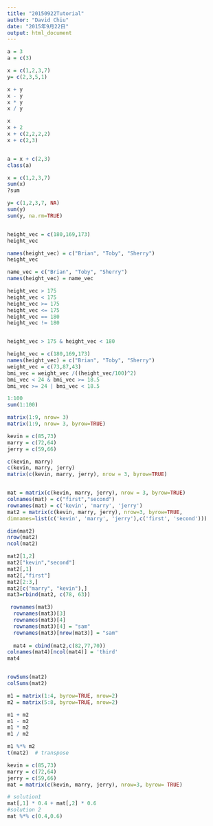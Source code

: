 ```yaml
---
title: "20150922Tutorial"
author: "David Chiu"
date: "2015年9月22日"
output: html_document
---
```


```r
a = 3
a = c(3)

x = c(1,2,3,7) 
y= c(2,3,5,1)

x + y
x - y
x * y
x / y

x 
x + 2
x + c(2,2,2,2)
x + c(2,3)


a = x + c(2,3)
class(a)
```

```r
x = c(1,2,3,7) 
sum(x)
?sum

y= c(1,2,3,7, NA) 
sum(y)
sum(y, na.rm=TRUE)


height_vec = c(180,169,173)
height_vec

names(height_vec) = c("Brian", "Toby", "Sherry")
height_vec

name_vec = c("Brian", "Toby", "Sherry")
names(height_vec) = name_vec

height_vec > 175
height_vec < 175
height_vec >= 175
height_vec <= 175
height_vec == 180
height_vec != 180


height_vec > 175 & height_vec < 180

height_vec = c(180,169,173)
names(height_vec) = c("Brian", "Toby", "Sherry")
weight_vec = c(73,87,43)
bmi_vec = weight_vec /((height_vec/100)^2)
bmi_vec < 24 & bmi_vec >= 18.5 
bmi_vec >= 24 | bmi_vec < 18.5 
```

```r
1:100
sum(1:100)

matrix(1:9, nrow= 3)
matrix(1:9, nrow= 3, byrow=TRUE)

kevin = c(85,73)
marry = c(72,64)
jerry = c(59,66)

c(kevin, marry)
c(kevin, marry, jerry)
matrix(c(kevin, marry, jerry), nrow = 3, byrow=TRUE)


mat = matrix(c(kevin, marry, jerry), nrow = 3, byrow=TRUE)
colnames(mat) = c("first","second")
rownames(mat) = c('kevin', 'marry', 'jerry')
mat2 = matrix(c(kevin, marry, jerry), nrow=3, byrow=TRUE, 
dimnames=list(c('kevin', 'marry', 'jerry'),c('first', 'second')))

dim(mat2)
nrow(mat2)
ncol(mat2)

mat2[1,2]
mat2["kevin","second"]
mat2[,1]
mat2[,"first"]
mat2[2:3,]
mat2[c("marry", "kevin"),]
mat3=rbind(mat2, c(78, 63))

 rownames(mat3)
  rownames(mat3)[3]
  rownames(mat3)[4]
  rownames(mat3)[4] = "sam"
  rownames(mat3)[nrow(mat3)] = "sam"
  
  mat4 = cbind(mat2,c(82,77,70))
colnames(mat4)[ncol(mat4)] = 'third'
mat4


rowSums(mat2)
colSums(mat2)

m1 = matrix(1:4, byrow=TRUE, nrow=2)
m2 = matrix(5:8, byrow=TRUE, nrow=2)

m1 + m2
m1 - m2
m1 * m2
m1 / m2

m1 %*% m2 
t(mat2)  # transpose

kevin = c(85,73)
marry = c(72,64)
jerry = c(59,66)
mat = matrix(c(kevin, marry, jerry), nrow=3, byrow= TRUE)

# solution1
mat[,1] * 0.4 + mat[,2] * 0.6
#solution 2
mat %*% c(0.4,0.6)
```